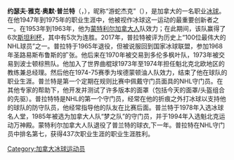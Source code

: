 {{Infobox Ice Hockey Player
| image = Jacques plante.jpg
| alt=30岁前期的普兰特，正举起他的面罩示人
| image_size = 200px
| position = {{link-en|守门员 (冰球)|goaltender|守门员}}
| caught = 左
| height_ft = 6
| height_in = 0
| weight_lb = 175
| played_for = [[蒙特利尔加拿大人|蒙特利尔加拿大人]]<br />[[纽约游骑兵|纽约游骑兵]]<br />[[圣路易斯蓝调|圣路易斯蓝调]]<br />[[多伦多枫叶|多伦多枫叶]]<br />[[波士顿棕熊|波士顿棕熊]]<br />[[埃德蒙顿油人|埃德蒙顿油人]]（[[世界冰球协会|WHA]]）
| league = [[国家冰球联盟|NHL]]
| nationality = Canada
| birth_date = {{birth date|1929|1|17|mf=y}}
| birth_place = [[加拿大|加拿大]][[魁北克省|魁北克省]][[Notre-Dame-du-Mont-Carmel,_Quebec|Notre-Dame-du-Mont-Carmel]]
| career_start = 1952年
| career_end = 1975年
| death_place = [[瑞士|瑞士]][[日内瓦|日内瓦]]
| death_date = {{death date and age|1986|2|27|1929|1|17|mf=y}}
| halloffame = 1978年
}}
'''约瑟夫·雅克·奥默·普兰特'''（{{lang-fr|Joseph Jacques Omer Plante}}，{{bd|1929年|1月17日|1986年|2月27日}}），昵称“游蛇杰克”（{{lang-en|Jake the Snake}}），是加拿大的一名职业[[冰球|冰球]]{{link-en|守门员 (冰球)|goaltender|守门员}}。在他1947年到1975年的职业生涯中，他被视作冰球这一运动的最重要创新者之一。在1953年到1963年，他为[[蒙特利尔加拿大人|蒙特利尔加拿大人]]队效力；在此期间，该队赢得了6次[[斯坦利杯|斯坦利杯]]，其中有5次为连胜。2017年，普拉特被评为历史上“100位最伟大的NHL球员”之一。普拉特于1965年退役，但被说服回到国家冰球联盟，参加1968年圣路易斯布鲁斯的扩张。他后来在1970年被交易到多伦多枫叶队，1973年被交易到波士顿棕熊队。他加入了世界曲棍球1973年至1974年担任魁北克北欧地区的教练兼总经理。然后他在1974-75赛季为埃德蒙顿油人队效力，结束了他在球队的职业生涯。普兰特是第一个定期在规则比赛中佩戴守门员面具的NHL守门员。在其他专家的帮助下，他开发并测试了许多版本的面罩（包括今天的面罩/头盔组合的先驱）。普拉特特是NHL的第一个守门员，经常在他的折痕之外打冰球以支持他的球队的防守队员，他经常指导他的队友在比赛后面。普兰特于1978年入选冰球名人堂，1985年被选为加拿大人队“梦之队”的守门员，并于1994年入选魁北克运动万神殿。蒙特利尔加拿大人队退役了普兰特的球衣,下一年。普拉特在NHL守门员中排名第七，获得437次职业生涯的职业生涯胜利。
{{Authority control}}
{{DEFAULTSORT:Plante, Jacques}}
[[Category:加拿大冰球运动员|Category:加拿大冰球运动员]]